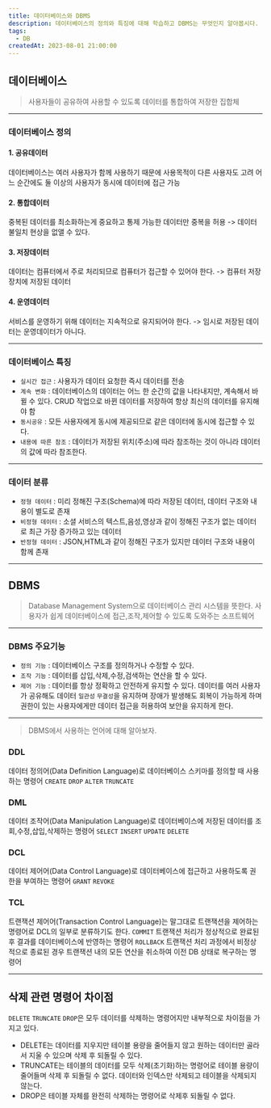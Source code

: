 ```yaml
---
title: 데이터베이스와 DBMS
description: 데이터베이스의 정의와 특징에 대해 학습하고 DBMS는 무엇인지 알아봅시다.
tags:
  - DB
createdAt: 2023-08-01 21:00:00
---
```


## 데이터베이스

> 사용자들이 공유하여 사용할 수 있도록 데이터를 통합하여 저장한 집합체

<hr/>

### 데이터베이스 정의
#### 1. 공유데이터
데이터베이스는 여러 사용자가 함께 사용하기 때문에 사용목적이 다른 사용자도 고려
어느 순간에도 둘 이상의 사용자가 동시에 데이터에 접근 가능

#### 2. 통합데이터
중복된 데이터를 최소화하는게 중요하고 통제 가능한 데이터만 중복을 허용 -> 데이터 불일치 현상을 없앨 수 있다.

#### 3. 저장데이터
데이터는 컴퓨터에서 주로 처리되므로 컴퓨터가 접근할 수 있어야 한다. -> 컴퓨터 저장장치에 저장된 데이터

#### 4. 운영데이터
서비스를 운영하기 위해 데이터는 지속적으로 유지되어야 한다. -> 임시로 저장된 데이터는 운영데이터가 아니다.

<hr/>

### 데이터베이스 특징
- `실시간 접근` : 사용자가 데이터 요청한 즉시 데이터를 전송
- `계속 변화` : 데이터베이스의 데이터는 어느 한 순간의 값을 나타내지만, 계속해서 바뀔 수 있다. CRUD 작업으로 바뀐 데이터를 저장하여 항상 최신의 데이터를 유지해야 함
- `동시공유` : 모든 사용자에게 동시에 제공되므로 같은 데이터에 동시에 접근할 수 있다.
- `내용에 따른 참조` : 데이터가 저장된 위치(주소)에 따라 참조하는 것이 아니라 데이터의 값에 따라 참조한다.

<hr/>

### 데이터 분류
- `정형 데이터` : 미리 정해진 구조(Schema)에 따라 저장된 데이터, 데이터 구조와 내용이 별도로 존재
- `비정형 데이터` : 소셜 서비스의 텍스트,음성,영상과 같이 정해진 구조가 없는 데이터로 최근 가장 증가하고 있는 데이터
- `반정형 데이터` : JSON,HTML과 같이 정해진 구조가 있지만 데이터 구조와 내용이 함께 존재

<hr/>

## DBMS

> Database Management System으로 데이터베이스 관리 시스템을 뜻한다.
> 사용자가 쉽게 데이터베이스에 접근,조작,제어할 수 있도록 도와주는 소프트웨어

<hr/>

### DBMS 주요기능
- `정의 기능` : 데이터베이스 구조를 정의하거나 수정할 수 있다.
- `조작 기능` : 데이터를 삽입,삭제,수정,검색하는 연산을 할 수 있다.
- `제어 기능` : 데이터를 항상 정확하고 안전하게 유지할 수 있다. 데이터를 여러 사용자가 공유해도 데이터 `일관성` `무결성`을 유지하며 장애가 발생해도 회복이 가능하게 하며 권한이 있는 사용자에게만 데이터 접근을 허용하여 보안을 유지하게 한다.

<hr/>

> DBMS에서 사용하는 언어에 대해 알아보자.

### DDL
데이터 정의어(Data Definition Language)로 데이터베이스 스키마를 정의할 때 사용하는 명령어
`CREATE` `DROP` `ALTER` `TRUNCATE`

### DML
데이터 조작어(Data Manipulation Language)로 데이터베이스에 저장된 데이터를 조회,수정,삽입,삭제하는 명령어
`SELECT` `INSERT` `UPDATE` `DELETE`

### DCL
데이터 제어어(Data Control Language)로 데이터베이스에 접근하고 사용하도록 권한을 부여하는 명령어
`GRANT` `REVOKE`

### TCL
트랜잭션 제어어(Transaction Control Language)는 말그대로 트랜잭션을 제어하는 명령어로 DCL의 일부로 분류하기도 한다.
`COMMIT` 트랜잭션 처리가 정상적으로 완료된 후 결과를 데이터베이스에 반영하는 명령어
`ROLLBACK` 트랜잭션 처리 과정에서 비정상적으로 종료된 경우 트랜잭션 내의 모든 연산을 취소하여 이전 DB 상태로 복구하는 명령어

<hr/>

## 삭제 관련 명령어 차이점
`DELETE` `TRUNCATE` `DROP`은 모두 데이터를 삭제하는 명령어지만 내부적으로 차이점을 가지고 있다.
- DELETE는 데이터를 지우지만 테이블 용량을 줄어들지 않고 원하는 데이터만 골라서 지울 수 있으며 삭제 후 되돌릴 수 있다.
- TRUNCATE는 테이블의 데이터를 모두 삭제(초기화)하는 명령어로 테이블 용량이 줄어들며 삭제 후 되돌릴 수 없다.
  데이터와 인덱스만 삭제되고 테이블을 삭제되지 않는다.
- DROP은 테이블 자체를 완전히 삭제하는 명령어로 삭제후 되돌릴 수 없다.

